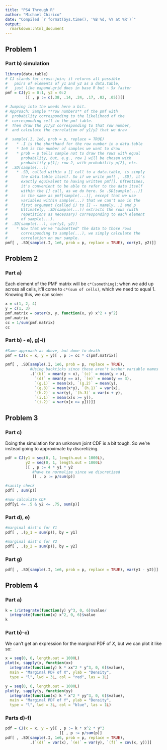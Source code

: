 ```yaml
---
title: "PS4 Through R"
author: "Michael Chirico"
date: "Compiled `r format(Sys.time(), '%B %d, %Y at %R')`"
output: 
  rmarkdown::html_document
---
```


## Problem 1

### Part b) simulation

```r
library(data.table)
# CJ stands for cross-join; it returns all possible
#   pairs of elements of y1 and y2 as a data.table,
#   just like expand.grid does in base R but ~ 5x faster
pmf = CJ(y1 = 0:1, y2 = 0:2
         )[ , p := c(.38, .14, .24, .17, .02, .05)][]

# Jumping into the weeds here a bit.
# Approach: Sample **row numbers** of the pmf with
#  probability corresponding to the likelihood of the
#  corresponding cell in the pmf table.
#  Then draw the y1/y2 corresponding to that row number,
#  and calculate the correlation of y1/y2 that we draw

#  sample(.I, 1e6, prob = p, replace = TRUE)
#    * .I is the shorthand for the row number in a data.table
#    * 1e6 is the number of samples we want to draw
#    * prob = p tells sample not to draw the rows with equal
#      probability, but, e.g., row 1 will be chosen with
#      probability p[1]; row 2, with probability p[2], etc.
#  .SD[sample(...)]
#    * .SD, called within a [] call to a data.table, is simply
#      the data.table itself. So if we write pmf[ , .SD], it's
#      exactly equivalent to having written pmf[]. Oftentimes,
#      it's convenient to be able to refer to the data itself
#      within the [] call, as we do here. So .SD[sample(...)]
#      is the same as pmf[sample(...)], except that we use
#      variables within sample(...) that we can't use in the
#      first argument (called i) to [] -- namely, .I and p
#      Ultimately, .SD[sample(...)] extracts the rows (with
#      repetitions as necessary) corresponding to each element
#      of sample(...).
#  .SD[sample(...), cor(y1, y2)]
#    * Now that we've "subsetted" the data to those rows
#      corresponding to sample(...), we simply calculate the
#      correlation on our sample.
pmf[ , .SD[sample(.I, 1e6, prob = p, replace = TRUE), cor(y1, y2)]]
```

## Problem 2

### Part a)

Each element of the PMF matrix will be `c*(something)`; when we add up across all cells, it'll come to `c*(sum of cells)`, which we need to equal 1. Knowing this, we can solve:

```r
x = c(1, 2, 4)
y = c(1, 3)
pmf.matrix = outer(x, y, function(x, y) x^2 + y^2)
pmf.matrix
cc = 1/sum(pmf.matrix)
cc
```

### Part b) - e), g)-i)

```r
#Same approach as above, but done to death
pmf = CJ(x = x, y = y)[ , p := cc * c(pmf.matrix)]

pmf[ , .SD[sample(.I, 1e6, prob = p, replace = TRUE),
           #Using backticks since these aren't kosher variable names
           .(`(b)` = mean(y < x), `(c)` = mean(y > x), 
             `(d)` = mean(y == x), `(e)` = mean(y == 3),
             `(g.1)` = mean(x), `(g.2)` = mean(y),
             `(g.3)` = mean(x*y), `(h.1)` = var(x),
             `(h.2)` = var(y), `(h.3)` = var(x + y),
             `(i.1)` = mean(x[x >= y]),
             `(i.2)` = var(x[x >= y]))]]
```

## Problem 3

### Part c)

Doing the simulation for an unknown joint CDF is a bit tough. So we're instead going to approximate by discretizing.

```r
pdf = CJ(y1 = seq(0, 1, length.out = 1000L),
         y2 = seq(0, 1, length.out = 1000L)
         )[ , p := 4 * y1 * y2
            #have to normalize since we discretized
            ][ , p := p/sum(p)]

#sanity check
pdf[ , sum(p)]

#now calculate CDF
pdf[y1 <= .5 & y2 <= .75, sum(p)]
```

### Part d), e)

```r
#marginal dist'n for Y1
pdf[ , .(p_1 = sum(p)), by = y1]

#marginal dist'n for Y2
pdf[ , .(p_2 = sum(p)), by = y2]
```

### Part g)

```r
pdf[ , .SD[sample(.I, 1e6, prob = p, replace = TRUE), var(y1 - y2)]]
```

## Problem 4

### Part a)

```r
k = 1/integrate(function(y) y^3, 0, 6)$value/
  integrate(function(x) x^2, 0, 6)$value
k
```

### Part b)-c)

We can't get an expression for the marginal PDF of $X$, but we can plot it like so:

```r
x = seq(0, 6, length.out = 1000L)
plot(x, sapply(x, function(xx)
  integrate(function(y) k * xx^2 * y^3, 0, 6)$value),
  main = "Marginal PDF of X", ylab = "Density", 
  type = "l", lwd = 3L, col = "red", las = 1L)

y = seq(0, 6, length.out = 1000L)
plot(y, sapply(y, function(yy)
  integrate(function(x) k * x^2 * yy^3, 0, 6)$value),
  main = "Marginal PDF of Y", ylab = "Density",
  type = "l", lwd = 3L, col = "blue", las = 1L)
```

### Parts d)-f)

```r
pdf = CJ(x = x, y = y)[ , p := k * x^2 * y^3
                        ][ , p := p/sum(p)]
pdf[ , .SD[sample(.I, 1e6, prob = p, replace = TRUE), 
           .(`(d)` = var(x), `(e)` = var(y), `(f)` = cov(x, y))]]
```

